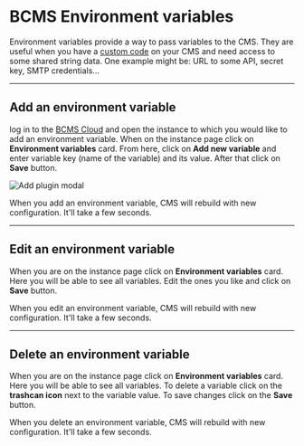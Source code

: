 
# BCMS Environment variables

Environment variables provide a way to pass variables to the CMS. They are
useful when you have a [custom code](/customization) on your CMS and need access
to some shared string data. One example might be: URL to some API, secret key,
SMTP credentials...

---

## Add an environment variable

log in to the [BCMS Cloud](https://app.thebcms.com) and open the instance to
which you would like to add an environment variable. When on the instance page click on
**Environment variables** card. From here, click on **Add new variable** and
enter variable key (name of the variable) and its value. After that click on
**Save** button.

<Image
  src={addEnvVar}
  alt="Add plugin modal"
  className="h-auto w-full"
  unoptimized
/>

When you add an environment variable, CMS will rebuild with new configuration. It'll take a few seconds.

---

## Edit an environment variable

When you are on the instance page click on **Environment variables** card. Here
you will be able to see all variables. Edit the ones you like and click on
**Save** button.

When you edit an environment variable, CMS will rebuild with new configuration. It'll take a few seconds.

---

## Delete an environment variable

When you are on the instance page click on **Environment variables** card. Here
you will be able to see all variables. To delete a variable click on the
**trashcan icon** next to the variable value. To save changes click on the
**Save** button.

When you delete an environment variable, CMS will rebuild with new configuration. It'll take a few seconds.
